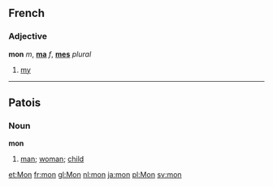 ==French==
===Adjective===
'''mon''' ''m'', '''[[ma]]''' ''f'', '''[[mes]]''' ''plural''

# [[my]]

----

==Patois==
===Noun===
'''mon'''

# [[man]]; [[woman]]; [[child]]

[[et:Mon]]
[[fr:mon]]
[[gl:Mon]]
[[nl:mon]]
[[ja:mon]]
[[pl:Mon]]
[[sv:mon]]